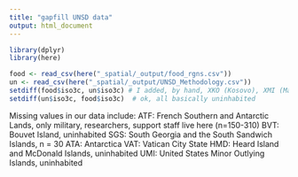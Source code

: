 ```yaml
---
title: "gapfill UNSD data"
output: html_document
---
```


```r
library(dplyr)
library(here)
```

```r
food <- read_csv(here("_spatial/_output/food_rgns.csv"))
un <- read_csv(here("_spatial/_output/UNSD_Methodology.csv"))
setdiff(food$iso3c, un$iso3c) # I added, by hand, XKO (Kosovo), XMI (Madeira Island), and TWN (Taiwan)
setdiff(un$iso3c, food$iso3c)  # ok, all basically uninhabited
```

Missing values in our data include:
ATF: French Southern and Antarctic Lands, only military, researchers, support staff live here (n=150-310)
BVT: Bouvet Island, uninhabited
SGS: South Georgia and the South Sandwich Islands, n = 30
ATA: Antarctica
VAT: Vatican City State
HMD: Heard Island and McDonald Islands, uninhabited
UMI: United States Minor Outlying Islands, uninhabited